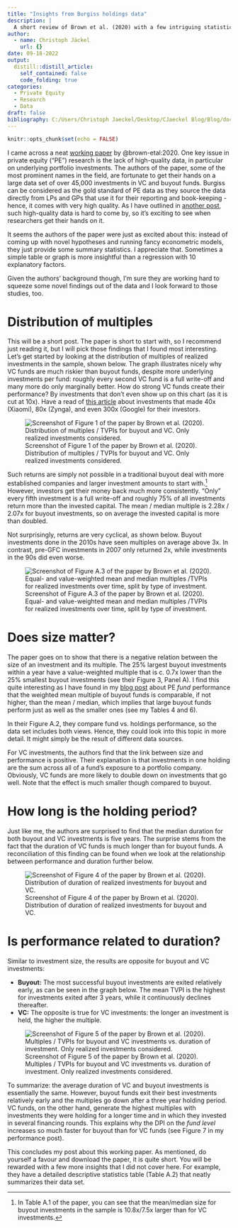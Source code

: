 ```yaml
---
title: "Insights from Burgiss holdings data"
description: |
  A short review of Brown et al. (2020) with a few intriguing statistics.
author:
  - name: Christoph Jäckel
    url: {}
date: 09-18-2022
output:
  distill::distill_article:
    self_contained: false
    code_folding: true
categories:
  - Private Equity
  - Research
  - Data
draft: false
bibliography: C:/Users/Christoph Jaeckel/Desktop/CJaeckel Blog/Blog/docs/biblio.bib
---
```


```r
knitr::opts_chunk$set(echo = FALSE)
```

I came across a neat [working paper](https://papers.ssrn.com/sol3/papers.cfm?abstract_id=3532444) by @brown-etal:2020. One key issue in private equity ("PE") research is the lack of high-quality data, in particular on underlying portfolio investments. The authors of the paper, some of the most prominent names in the field, are fortunate to get their hands on a large data set of over 45,000 investments in VC and buyout funds. Burgiss can be considered as the gold standard of PE data as they source the data directly from LPs and GPs that use it for their reporting and book-keeping - hence, it comes with very high quality. As I have outlined in [another post](https://www.christoph-jaeckel.com/posts/2021-04-24-the-performance-of-private-equity/), such high-quality data is hard to come by, so it's exciting to see when researchers get their hands on it.

It seems the authors of the paper were just as excited about this: instead of coming up with novel hypotheses and running fancy econometric models, they just provide some summary statistics. I appreciate that. Sometimes a simple table or graph is more insightful than a regression with 10 explanatory factors.

<aside>
Given the authors’ background though, I’m sure they are working hard to squeeze some novel findings out of the data and I look forward to those studies, too.
</aside>

# Distribution of multiples

This will be a short post. The paper is short to start with, so I recommend just reading it, but I will pick those findings that I found most interesting. Let’s get started by looking at the distribution of multiples of realized investments in the sample, shown below. The graph illustrates nicely why VC funds are much riskier than buyout funds, despite more underlying investments per fund: roughly every second VC fund is a full write-off and many more do only marginally better. How do strong VC funds create their performance? By investments that don’t even show up on this chart (as it is cut at 10x). Have a read of [this article](https://www.cbinsights.com/research/best-venture-capital-investments/) about investments that made 40x (Xiaomi), 80x (Zynga), and even 300x (Google) for their investors.

![Screenshot of Figure 1 of the paper by Brown et al. (2020). Distribution of multiples / TVPIs for buyout and VC. Only realized investments considered.](Figure_1_Brown_etal_2020.PNG)

Such returns are simply not possible in a traditional buyout deal with more established companies and larger investment amounts to start with.^[In Table A.1 of the paper, you can see that the mean/median size for buyout investments in the sample is 10.8x/7.5x larger than for VC investments.] However, investors get their money back much more consistently. “Only” every fifth investment is a full write-off and roughly 75% of all investments return more than the invested capital. The mean / median multiple is 2.28x / 2.07x for buyout investments, so on average the invested capital is more than doubled.

Not surprisingly, returns are very cyclical, as shown below. Buyout investments done in the 2010s have seen multiples on average above 3x. In contrast, pre-GFC investments in 2007 only returned 2x, while investments in the 90s did even worse. 

![Screenshot of Figure A.3 of the paper by Brown et al. (2020). Equal- and value-weighted mean and median multiples /TVPIs for realized investments over time, split by type of investment.](Figure_A.3_Brown_etal_2020.PNG)

# Does size matter?

The paper goes on to show that there is a negative relation between the size of an investment and its multiple. The 25% largest buyout investments within a year have a value-weighted multiple that is c. 0.7x lower than the 25% smallest buyout investments (see their Figure 3, Panel A). I find this quite interesting as I have found in my [blog post](https://www.christoph-jaeckel.com/posts/2021-04-24-the-performance-of-private-equity/) about PE *fund* performance that the weighted mean multiple of buyout funds is comparable, if not higher, than the mean / median, which implies that large buyout funds perform just as well as the smaller ones (see my Tables 4 and 6).

<aside>
In their Figure A.2, they compare fund vs. holdings performance, so the data set includes both views. Hence, they could look into this topic in more detail. It might simply be the result of different data sources.
</aside>

For VC investments, the authors find that the link between size and performance is positive. Their explanation is that investments in one holding are the sum across all of a fund’s exposure to a portfolio company. Obviously, VC funds are more likely to double down on investments that go well. Note that the effect is much smaller though compared to buyout.

# How long is the holding period?

Just like me, the authors are surprised to find that the median duration for both buyout and VC investments is five years. The surprise stems from the fact that the duration of VC funds is much longer than for buyout funds. A reconciliation of this finding can be found when we look at the relationship between performance and duration further below.

![Screenshot of Figure 4 of the paper by Brown et al. (2020). Distribution of duration of realized investments for buyout and VC.](Figure_4_Brown_etal_2020.PNG)

# Is performance related to duration?

Similar to investment size, the results are opposite for buyout and VC investments:

- **Buyout:** The most successful buyout investments are exited relatively early, as can be seen in the graph below. The mean TVPI is the highest for investments exited after 3 years, while it continuously declines thereafter.
- **VC:** The opposite is true for VC investments: the longer an investment is held, the higher the multiple. 

![Screenshot of Figure 5 of the paper by Brown et al. (2020). Multiples / TVPIs for buyout and VC investments vs. duration of investment. Only realized investments considered.](Figure_5_Brown_etal_2020.PNG)

To summarize: the average duration of VC and buyout investments is essentially the same. However, buyout funds exit their best investments relatively early and the multiples go down after a three year holding period. VC funds, on the other hand, generate the highest multiples with investments they were holding for a longer time and in which they invested in several financing rounds. This explains why the DPI on the *fund level* increases so much faster for buyout than for VC funds (see Figure 7 in my performance post).

This concludes my post about this working paper. As mentioned, do yourself a favour and download the paper, it is quite short. You will be rewarded with a few more insights that I did not cover here. For example, they have a detailed descriptive statistics table (Table A.2) that neatly summarizes their data set.
